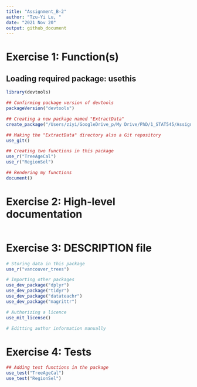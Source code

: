 ```yaml
---
title: "Assignment_B-2"
author: "Tzu-Yi Lu, "
date: "2021 Nov 20"
output: github_document
---
```



# Exercise 1: Function(s)

## Loading required package: usethis
```r
library(devtools)

## Confirming package version of devtools
packageVersion("devtools") 

## Creating a new package named "ExtractData"
create_package("/Users/ziyi/GoogleDrive_p/My Drive/PhD/1_STAT545/Assignments/functions-tzuyilu/Assignment_B-2/ExtractData")

## Making the "ExtractData" directory also a Git repository
use_git()

## Creating two functions in this package
use_r("TreeAgeCal")
use_r("RegionSel")

## Rendering my functions
document()
```

# Exercise 2: High-level documentation
```r

```

# Exercise 3: DESCRIPTION file
```r
# Storing data in this package
use_r("vancouver_trees")

# Importing other packages
use_dev_package("dplyr")
use_dev_package("tidyr")
use_dev_package("datateachr")
use_dev_package("magrittr")

# Authorizing a licence
use_mit_license()

# Editting author information manually

```

# Exercise 4: Tests
```r
## Adding test functions in the package
use_test("TreeAgeCal")
use_test("RegionSel")
```
